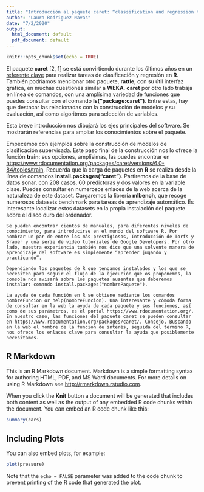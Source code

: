 ```yaml
---
title: "Introducción al paquete caret: “classification and regression training in R.”"
author: "Laura Rodriguez Navas"
date: "7/2/2020"
output:
  html_document: default
  pdf_document: default
---
```


```r
knitr::opts_chunk$set(echo = TRUE)
```

El paquete **caret** [2, 1] se está convirtiendo durante los últimos años en un [referente clave](https://www.kdnuggets.com/2017/02/top-r-packages-machine-learning.html) para realizar tareas de clasificación y regresión en **R**. También podríamos mencionar otro paquete, **rattle**, con su útil interfaz gráfica, en muchas cuestiones similar a **WEKA**. **caret** por otro lado trabaja en línea de comandos, con una amplísima variedad de funciones que puedes consultar con el comando **ls("package:caret")**. Entre estas, hay que destacar las relacionadas con la construcción de modelos y su evaluación, así como algoritmos para selección de variables. 

Esta breve introducción nos dibujará los ejes principales del software. Se mostrarán referencias para ampliar los conocimientos sobre el paquete. 

Empecemos con ejemplos sobre la construcción de modelos de clasificación supervisada. Este paso final de la construcción nos lo ofrece la función **train**: sus opciones, amplísimas, las puedes encontrar en <https://www.rdocumentation.org/packages/caret/versions/6.0-84/topics/train>. Recuerda que la carga de paquetes en **R** se realiza desde la línea de comandos **install.packages("caret")**. Partiremos de la base de datos sonar, con 208 casos, 60 predictoras y dos valores en la variable clase. Puedes consultar en numerosos enlaces de la web acerca de la naturaleza de este dataset. Cargaremos la librería **mlbench**, que recoge numerosos datasets benchmark para tareas de aprendizaje automático. Es interesante localizar estos datasets en la propia instalación del paquete sobre el disco duro del ordenador. 

```
Se pueden encontrar cientos de manuales, para diferentes niveles de conocimiento, para introducirse en el mundo del software R. Por nombrar un par de entre los más prestigiosos, Introducción de Torfs y Brauer y una serie de video tutoriales de Google Developers. Por otro lado, nuestra experiencia también nos dice que una solvente manera de aprendizaje del software es simplemente “aprender jugando y practicando”. 
```

```
Dependiendo los paquetes de R que tengamos instalados y los que se necesiten para seguir el flujo de la ejecución que os proponemos, la consola nos avisará sobre los paquetes ausentes que deberemos instalar: comando install.packages("nombrePaquete"). 
```

```
La ayuda de cada función en R se obtiene mediante los comandos nombreFuncion or help(nombreFuncion). Una interesante y cómoda forma de consultar en la web la ayuda de cada paquete y sus funciones, así como de sus parámetros, es el portal https://www.rdocumentation.org/. En nuestro caso, las funciones del paquete caret se pueden consultar en https://www.rdocumentation.org/packages/caret/. Consejo. Buscando en la web el nombre de la función de interés, seguida del término R, nos ofrece los enlaces clave para consultar la ayuda que posiblemente necesitamos. 
```

## R Markdown

This is an R Markdown document. Markdown is a simple formatting syntax for authoring HTML, PDF, and MS Word documents. For more details on using R Markdown see <http://rmarkdown.rstudio.com>.

When you click the **Knit** button a document will be generated that includes both content as well as the output of any embedded R code chunks within the document. You can embed an R code chunk like this:

```r
summary(cars)
```

## Including Plots

You can also embed plots, for example:

```r
plot(pressure)
```

Note that the `echo = FALSE` parameter was added to the code chunk to prevent printing of the R code that generated the plot.
